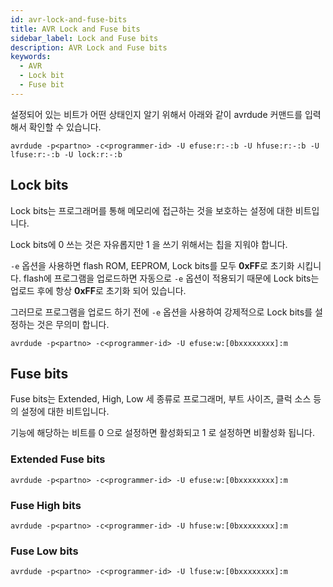 ```yaml
---
id: avr-lock-and-fuse-bits
title: AVR Lock and Fuse bits
sidebar_label: Lock and Fuse bits
description: AVR Lock and Fuse bits
keywords:
  - AVR
  - Lock bit
  - Fuse bit
---
```


설정되어 있는 비트가 어떤 상태인지 알기 위해서 아래와 같이 avrdude 커맨드를 입력해서 확인할 수 있습니다.

```shell
avrdude -p<partno> -c<programmer-id> -U efuse:r:-:b -U hfuse:r:-:b -U lfuse:r:-:b -U lock:r:-:b
```

## Lock bits

Lock bits는 프로그래머를 통해 메모리에 접근하는 것을 보호하는 설정에 대한 비트입니다.

Lock bits에 0 쓰는 것은 자유롭지만 1 을 쓰기 위해서는 칩을 지워야 합니다.

`-e` 옵션을 사용하면 flash ROM, EEPROM, Lock bits를 모두 **0xFF**로 초기화 시킵니다. flash에 프로그램을 업로드하면 자동으로 `-e` 옵션이 적용되기 때문에 Lock bits는 업로드 후에 항상 **0xFF**로 초기화 되어 있습니다.

그러므로 프로그램을 업로드 하기 전에 `-e` 옵션을 사용하여 강제적으로 Lock bits를 설정하는 것은 무의미 합니다.

```shell
avrdude -p<partno> -c<programmer-id> -U efuse:w:[0bxxxxxxxx]:m
```

## Fuse bits

Fuse bits는 Extended, High, Low 세 종류로 프로그래머, 부트 사이즈, 클럭 소스 등의 설정에 대한 비트입니다.

기능에 해당하는 비트를 0 으로 설정하면 활성화되고 1 로 설정하면 비활성화 됩니다.

### Extended Fuse bits

```shell
avrdude -p<partno> -c<programmer-id> -U efuse:w:[0bxxxxxxxx]:m
```

### Fuse High bits

```shell
avrdude -p<partno> -c<programmer-id> -U hfuse:w:[0bxxxxxxxx]:m
```

### Fuse Low bits

```shell
avrdude -p<partno> -c<programmer-id> -U lfuse:w:[0bxxxxxxxx]:m
```
